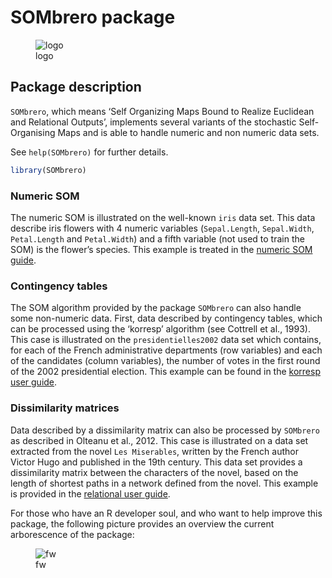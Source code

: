 <!--
%\VignetteEngine{knitr}
%\VignetteIndexEntry{SOMbrero package}
%\VignettePackage{SOMbrero}
-->

# SOMbrero package

![logo](./sombrero.png)

## Package description

```SOMbrero```, which means 'Self Organizing Maps Bound to Realize Euclidean 
and Relational Outputs', implements several variants of the stochastic
Self-Organising Maps and is able to handle numeric and non numeric data sets.

See ```help(SOMbrero)``` for further details.

```r
library(SOMbrero)
```

### Numeric SOM

The numeric SOM is illustrated on the well-known ```iris``` data set. This data
describe iris flowers with 4 numeric variables
(```Sepal.Length```, ```Sepal.Width```, ```Petal.Length```
and ```Petal.Width```) and a fifth variable (not used to train the SOM) is the
flower's species. This example is treated in the
[numeric SOM guide](./doc-numericSOM.html).


### Contingency tables

The SOM algorithm provided by the package ```SOMbrero``` can also handle some
non-numeric data. First, data described by contingency tables, which can be 
processed using the 'korresp' algorithm (see Cottrell et al., 1993). This case 
is illustrated on the ```presidentielles2002``` data set which contains, for 
each of the French administrative departments (row variables) and each of the
candidates (column variables), the number of votes in the first round of the 
2002 presidential election. This example can be found in the
[korresp user guide](./doc-korrespSOM.html).


### Dissimilarity matrices

Data described by a dissimilarity matrix can also be processed by ```SOMbrero```
as described in Olteanu et al., 2012. This case is illustrated on a data set
extracted from the novel ```Les Miserables```, written by the French author 
Victor Hugo and published in the 19th century. This data set provides a
dissimilarity matrix between the characters of the novel, based on the length
of shortest paths in a network defined from the novel. This example is provided
in the [relational user guide](./doc-relationalSOM.html).


For those who have an R developer soul, and who want to help improve this 
package, the following picture provides an overview the current arborescence of
the package:

![fw](./foodweb.png)